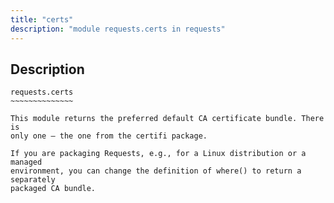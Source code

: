 ```yaml
---
title: "certs"
description: "module requests.certs in requests"
---
```


## Description

    requests.certs
    ~~~~~~~~~~~~~~
    
    This module returns the preferred default CA certificate bundle. There is
    only one — the one from the certifi package.
    
    If you are packaging Requests, e.g., for a Linux distribution or a managed
    environment, you can change the definition of where() to return a separately
    packaged CA bundle.

